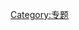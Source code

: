 {{Portal|科學}}
{{cat main|Wikipedia:科學專題|Portal:科學|article=no}}
{{CategoryTOC}}
{{Wikipedia category}}

[[Category:专题|Category:专题]]